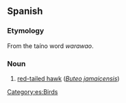 ==Spanish==

===Etymology===
From the taíno word ''warawao''.

===Noun===
{{es-noun|m}}

# {{lb|es|Cuba|Dominican Republic|Puerto Rico}} [[w:red-tailed hawk|red-tailed hawk]] (''[[Buteo jamaicensis]]'')

[[Category:es:Birds]]